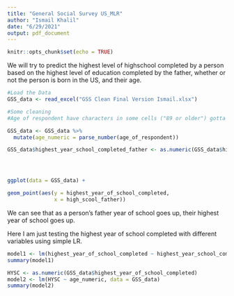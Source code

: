 ```yaml
---
title: "General Social Survey US_MLR"
author: "Ismail Khalil"
date: "6/29/2021"
output: pdf_document
---
```


```r
knitr::opts_chunk$set(echo = TRUE)
```

We will try to predict the highest level of highschool completed by a person based on the highest level of education completed by the father, whether or not the person is born in the US, and their age. 

```r
#Load the Data
GSS_data <- read_excel("GSS Clean Final Version Ismail.xlsx")

#Some cleaning 
#Age of respondent have characters in some cells ("89 or older") gotta get rid of that 

GSS_data <- GSS_data %>% 
  mutate(age_numeric = parse_number(age_of_respondent))

GSS_data$highest_year_school_completed_father <- as.numeric(GSS_data$highest_year_school_completed_father)




ggplot(data = GSS_data) + 

geom_point(aes(y = highest_year_of_school_completed, 
               x = high_scool_father))

```
We can see that as a person's father year of school goes up, their highest year of school goes up.

Here I am just testing the highest year of school completed with different variables using simple LR. 

```r
model1 <- lm(highest_year_of_school_completed ~ highest_year_school_completed_father , data = GSS_data)
summary(model1)

HYSC <- as.numeric(GSS_data$highest_year_of_school_completed)
model2 <- lm(HYSC ~ age_numeric, data = GSS_data)
summary(model2)
```

